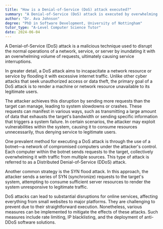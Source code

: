 ```yaml
---
title: "How is a Denial-of-Service (DoS) attack executed?"
summary: "A Denial-of-Service (DoS) attack is executed by overwhelming a network, service, or server with excessive requests to cause disruption."
author: "Dr. Ava Johnson"
degree: "PhD in Software Development, University of Nottingham"
tutor_type: "A-Level Computer Science Tutor"
date: 2024-06-04
---
```


A Denial-of-Service (DoS) attack is a malicious technique used to disrupt the normal operations of a network, service, or server by inundating it with an overwhelming volume of requests, ultimately causing service interruptions.

In greater detail, a DoS attack aims to incapacitate a network resource or service by flooding it with excessive internet traffic. Unlike other cyber attacks that seek unauthorized access or data theft, the primary goal of a DoS attack is to render a machine or network resource unavailable to its legitimate users.

The attacker achieves this disruption by sending more requests than the target can manage, leading to system slowdowns or crashes. These requests can manifest in various ways, such as transmitting a large amount of data that exhausts the target's bandwidth or sending specific information that triggers a system failure. In certain scenarios, the attacker may exploit vulnerabilities within the system, causing it to consume resources unnecessarily, thus denying service to legitimate users.

One prevalent method for executing a DoS attack is through the use of a botnet—a network of compromised computers under the attacker's control. Each computer within the botnet sends requests to the target, collectively overwhelming it with traffic from multiple sources. This type of attack is referred to as a Distributed Denial-of-Service (DDoS) attack.

Another common strategy is the SYN flood attack. In this approach, the attacker sends a series of SYN (synchronize) requests to the target's system, attempting to consume sufficient server resources to render the system unresponsive to legitimate traffic.

DoS attacks can lead to substantial disruptions for online services, affecting everything from small websites to major platforms. They are challenging to prevent due to their straightforward execution. Nonetheless, various measures can be implemented to mitigate the effects of these attacks. Such measures include rate limiting, IP blacklisting, and the deployment of anti-DDoS software solutions.
    